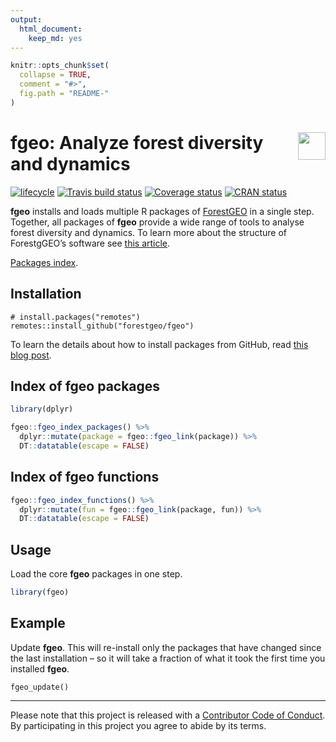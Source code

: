 ```yaml
---
output: 
  html_document:
    keep_md: yes
---
```

<!-- README.md is generated from README.Rmd. Please edit that file -->

```r
knitr::opts_chunk$set(
  collapse = TRUE,
  comment = "#>",
  fig.path = "README-"
)
```

# <img src="https://i.imgur.com/39pvr4n.png" align="right" height=44 /> fgeo: Analyze forest diversity and dynamics

[![lifecycle](https://img.shields.io/badge/lifecycle-experimental-orange.svg)](https://www.tidyverse.org/lifecycle/#experimental)
[![Travis build status](https://travis-ci.org/forestgeo/fgeo.svg?branch=master)](https://travis-ci.org/forestgeo/fgeo)
[![Coverage status](https://coveralls.io/repos/github/forestgeo/fgeo/badge.svg)](https://coveralls.io/r/forestgeo/fgeo?branch=master)
[![CRAN status](https://www.r-pkg.org/badges/version/fgeo)](https://cran.r-project.org/package=fgeo)

__fgeo__ installs and loads multiple R packages of [ForestGEO](http://www.forestgeo.si.edu/) in a single step. Together, all packages of __fgeo__ provide a wide range of tools to analyse forest diversity and dynamics. To learn more about the structure of ForestgGEO's software see [this article](https://goo.gl/c5X6qk).

[Packages index](https://forestgeo.github.io/fgeo/reference/index.html).



## Installation

```
# install.packages("remotes")
remotes::install_github("forestgeo/fgeo")
```

To learn the details about how to install packages from GitHub, read [this blog post](https://goo.gl/dQKEeg).

## Index of fgeo packages

```r
library(dplyr)

fgeo::fgeo_index_packages() %>% 
  dplyr::mutate(package = fgeo::fgeo_link(package)) %>% 
  DT::datatable(escape = FALSE)
```

## Index of fgeo functions

```r
fgeo::fgeo_index_functions() %>% 
  dplyr::mutate(fun = fgeo::fgeo_link(package, fun)) %>% 
  DT::datatable(escape = FALSE)
```

## Usage

Load the core __fgeo__ packages in one step.

```r
library(fgeo)
```

## Example

Update __fgeo__. This will re-install only the packages that have changed since the last installation -- so it will take a fraction of what it took the first time you installed __fgeo__.

```
fgeo_update()
```

---

Please note that this project is released with a [Contributor Code of Conduct](.github/CODE_OF_CONDUCT.md).
By participating in this project you agree to abide by its terms.


